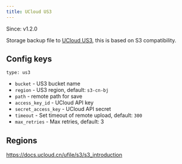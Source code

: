 ```yaml
---
title: UCloud US3
---
```


<Note>Since: v1.2.0</Note>

Storage backup file to [UCloud US3](https://www.ucloud.cn/site/product/ufile.html), this is based on S3 compatibility.

## Config keys

`type: us3`

- `bucket` - US3 bucket name
- `region` - US3 region, default: `s3-cn-bj`
- `path` - remote path for save
- `access_key_id` - UCloud API key
- `secret_access_key` - UCloud API secret
- `timeout` - Set timeout of remote upload, default: `300`
- `max_retries` - Max retries, default: 3

## Regions

https://docs.ucloud.cn/ufile/s3/s3_introduction
